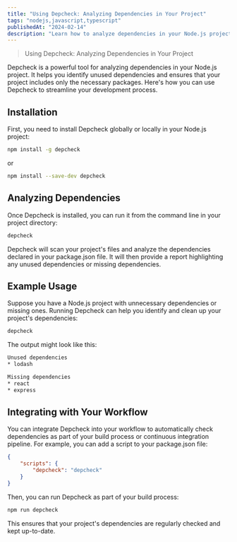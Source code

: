 ```yaml
---
title: "Using Depcheck: Analyzing Dependencies in Your Project"
tags: "nodejs,javascript,typescript"
publishedAt: "2024-02-14"
description: "Learn how to analyze dependencies in your Node.js project using Depcheck."
---
```


> Using Depcheck: Analyzing Dependencies in Your Project

Depcheck is a powerful tool for analyzing dependencies in your Node.js project. It helps you identify unused dependencies and ensures that your project includes only the necessary packages. Here's how you can use Depcheck to streamline your development process.

## Installation

First, you need to install Depcheck globally or locally in your Node.js project:

```bash
npm install -g depcheck
```
or

```bash
npm install --save-dev depcheck
```
## Analyzing Dependencies
Once Depcheck is installed, you can run it from the command line in your project directory:

```bash
depcheck
```

Depcheck will scan your project's files and analyze the dependencies declared in your package.json file. It will then provide a report highlighting any unused dependencies or missing dependencies.

## Example Usage
Suppose you have a Node.js project with unnecessary dependencies or missing ones. Running Depcheck can help you identify and clean up your project's dependencies:

```bash
depcheck
```

The output might look like this:

```bash
Unused dependencies
* lodash

Missing dependencies
* react
* express
```	

## Integrating with Your Workflow
You can integrate Depcheck into your workflow to automatically check dependencies as part of your build process or continuous integration pipeline. For example, you can add a script to your package.json file: 
```json
{
    "scripts": {
        "depcheck": "depcheck"
    }
}
```

Then, you can run Depcheck as part of your build process:

```bash 
npm run depcheck
```

This ensures that your project's dependencies are regularly checked and kept up-to-date.

